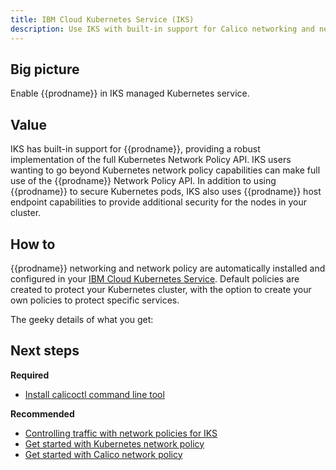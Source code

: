 ```yaml
---
title: IBM Cloud Kubernetes Service (IKS)
description: Use IKS with built-in support for Calico networking and network policy.
---
```


## Big picture

Enable {{prodname}} in IKS managed Kubernetes service.

## Value

IKS has built-in support for {{prodname}}, providing a robust implementation of the full Kubernetes Network Policy API. IKS users wanting to go beyond Kubernetes network policy capabilities can make full use of the {{prodname}} Network Policy API. In addition to using {{prodname}} to secure Kubernetes pods, IKS also uses {{prodname}} host endpoint capabilities to provide additional security for the nodes in your cluster.

## How to

{{prodname}} networking and network policy are automatically installed and configured in your [IBM Cloud Kubernetes Service](https://www.ibm.com/cloud/container-service/). Default policies are created to protect your Kubernetes cluster, with the option to create your own policies to protect specific services.

The geeky details of what you get:

<GeekDetails
  prodname='{{prodname}}'
  details='Policy:Calico,IPAM:Calico,CNI:Calico,Cross-subnet:IPIP,Routing:BGP,Datastore:Kubernetes'
/>

## Next steps

**Required**

- [Install calicoctl command line tool](../../../operations/calicoctl/install.mdx)

**Recommended**

- [Controlling traffic with network policies for IKS](https://cloud.ibm.com/docs/containers?topic=containers-network_policies)
- [Get started with Kubernetes network policy](../../../network-policy/get-started/kubernetes-policy/kubernetes-network-policy.mdx)
- [Get started with Calico network policy](../../../network-policy/get-started/calico-policy/calico-network-policy.mdx)

